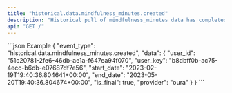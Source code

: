 ```yaml
---
title: "historical.data.mindfulness_minutes.created"
description: "Historical pull of mindfulness_minutes data has completed and you can now pull data for this resource."
api: "GET /"
---
```

<ResponseField name="event_type" type="string | null" required="False" default="historical.data.mindfulness_minutes.created">

</ResponseField>
<ResponseField name="data" type="HistoricalWebhookPayload">

<Expandable title="HistoricalWebhookPayload" defaultOpen="true">
<ResponseField name="user_id" type="string" required="True">

</ResponseField>
<ResponseField name="user_key" type="string" required="True">

</ResponseField>
<ResponseField name="start_date" type="string" required="True">

</ResponseField>
<ResponseField name="end_date" type="string" required="True">

</ResponseField>
<ResponseField name="is_final" type="boolean" required="True">

</ResponseField>
<ResponseField name="provider" type="string" required="True">

</ResponseField>
</Expandable>
</ResponseField>
<ResponseExample>
```json Example
{
  "event_type": "historical.data.mindfulness_minutes.created",
  "data": {
    "user_id": "51c20781-2fe6-46db-ae1a-f647ea94f070",
    "user_key": "b8dbff0b-ac75-4ecc-b6db-e07687df7e56",
    "start_date": "2023-02-19T19:40:36.804641+00:00",
    "end_date": "2023-05-20T19:40:36.804674+00:00",
    "is_final": true,
    "provider": "oura"
  }
}
```
</ResponseExample>
